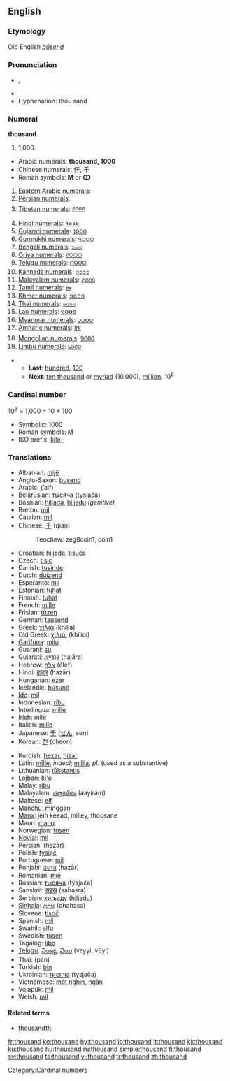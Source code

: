 ==English==

{{rank|king|nature|answered|363|thousand|looking|John|hour}}
===Etymology===
Old English ''[[þūsend]]''

===Pronunciation===
* {{IPA|/ˈθaʊznd/}}, {{SAMPA|/"TaUznd/}}
* {{audio|en-us-thousand.ogg|Audio (US)}}
* Hyphenation: thou·sand

===Numeral===
'''thousand'''

# 1,000.

*Arabic numerals: '''thousand, 1000'''
*Chinese numerals: 仟, 千
*Roman symbols: '''M''' or '''ↀ'''
#[[w:Eastern Arabic numerals|Eastern Arabic numerals]]: {{ARchar|[[١٠٠٠]]}}
#[[w:Eastern Arabic numerals|Persian numerals]]: {{FAchar|[[۱۰۰۰]]}}
#[[w:Indian numerals|Tibetan numerals]]: [[༡༠༠༠]]
#[[w:Indian numerals|Hindi numerals]]: [[१०००]]
#[[w:Indian numerals|Gujarati numerals]]: [[૧૦૦૦]]
#[[w:Indian numerals|Gurmukhi numerals]]: [[੧੦੦੦]]
#[[w:Indian numerals|Bengali numerals]]: [[১০০০]]
#[[w:Indian numerals|Oriya numerals]]: [[୧୦୦୦]]
#[[w:Indian numerals|Telugu numerals]]: [[౧౦౦౦]]
#[[w:Indian numerals|Kannada numerals]]: [[೧೦೦೦]]
#[[w:Indian numerals|Malayalam numerals]]: [[൧൦൦൦]]
#[[w:Indian numerals|Tamil numerals]]: [[௲]]
#[[w:Khmer script|Khmer numerals]]: [[១០០០]]
#[[w:Thai numerals|Thai numerals]]: [[๑๐๐๐]]
#[[w:Lao alphabet|Lao numerals]]: [[໑໐໐໐]]
#[[w:Burmese alphabet|Myanmar numerals]]: [[၁၀၀၀]]
#[[w:Amharic language|Amharic numerals]]: [[፱፻]]
#[[w:Mongolian alphabet|Mongolian numerals]]: [[᠑᠐᠐᠐]]
#[[w:Limbu language|Limbu numerals]]: [[᥇᥆᥆᥆]]

**'''Last''': [[hundred]], [[100]]
**'''Next''': [[ten thousand]] or [[myriad]] (10,000), [[million]], 10<sup>6</sup>

===Cardinal number===
10<sup>3</sup> = 1,000 = 10 &times; 100

*Symbolic: 1000
*Roman symbols: M 
*ISO prefix: [[kilo-]]

===Translations===
{{top}}
*Albanian: [[mijë]]
*Anglo-Saxon: [[þusend]]
*Arabic: {{ARchar|[[ألف]]}} (’alf)
*Belarusian: [[тысяча]] (tysjača)
*Bosnian: [[hiljada]], [[hiljadu]] ''(genitive)''
*Breton: [[mil]]
*Catalan: [[mil]]
*Chinese: [[千]] (qiān)
*:Teochew: zeg8coin1, coin1
*Croatian: [[hiljada]], [[tisuća]]
*Czech:  [[tisíc]]
*Danish: [[tusinde]]
*Dutch: [[duizend]] {{f}}
*Esperanto: [[mil]]
*Estonian: [[tuhat]]
*Finnish: [[tuhat]]
*French: [[mille]] {{m}}
*Frisian: [[tûzen]]
*German: [[tausend]] {{n}}
*Greek: [[χίλια]] (khília)
*Old Greek: [[χίλιοι]] (khílioi)
*[[Garífuna]]: [[milu]]
*Guaraní: [[su]]
*Gujarati: [[હજાર]] (hajāra)
*Hebrew: [[אלף]] (élef)
*Hindi: [[हज़ार]] (hazār)
*Hungarian: [[ezer]]
*Icelandic: [[þúsund]]
*[[Ido]]: [[mil]]
*Indonesian: [[ribu]]
*Interlingua: [[mille]]
*[[Irish]]: míle
*Italian: [[mille]] {{m}}
*Japanese: [[千]] ([[せん]], sen)
*Korean: [[천]] (cheon)
{{mid}}
*Kurdish: [[hezar]], [[hizar]]
*Latin: [[mille|mīlle]], ''indecl''; [[millia]], {{n}} ''pl.'' (used as a substantive)
*Lithuanian: [[tūkstantis]] {{m}}
*Lojban: [[ki'o]]
*Malay: [[ribu]]
*Malayalam: [[ആയിരം]] (aayiram)
*Maltese: [[elf]]
*Manchu: [[minggan]]
*[[Manx]]: jeih keead, milley, thousane
*Maori: [[mano]]
*Norwegian: [[tusen]]
*[[Novial]]: [[mil]]
*Persian: {{FAchar|[[هزار|هِزار]]}} (hezār)
*Polish: [[tysiąc]]
*Portuguese: [[mil]]
*Punjabi: [[ਹਜ਼ਾਰ]] (hazār)
*Romanian: [[mie]] {{f}}
*Russian: [[тысяча]] (týsjača) {{f}}
*Sanskrit: [[सहस्र]] (sahasra)
*Serbian: [[хиљаду]] ([[hiljadu]])
*[[Sinhala]]: [[දහස]] (dhahasa)
*Slovene: [[tisoč]]
*Spanish: [[mil]] {{m}}
*Swahili: [[elfu]]
*Swedish: [[tusen]]
*Tagalog: [[libo]]
*[[Telugu]]: [[వెయ్యి]], [[వేయి]] (veyyi, vEyi)
*Thai: {{THchar|[[พัน]]}} (pan)
*Turkish: [[bin]]
*Ukrainian: [[тисяча]] (tysjača)
*Vietnamese: [[một nghìn]], [[ngàn]]
*Volapük: [[mil]]
*Welsh: [[mil]]
{{bottom}}

====Related terms====
*[[thousandth]]

[[Category:Cardinal numbers]]

[[fr:thousand]]
[[ko:thousand]]
[[hy:thousand]]
[[io:thousand]]
[[it:thousand]]
[[kk:thousand]]
[[ku:thousand]]
[[hu:thousand]]
[[ru:thousand]]
[[simple:thousand]]
[[fi:thousand]]
[[sv:thousand]]
[[ta:thousand]]
[[vi:thousand]]
[[tr:thousand]]
[[zh:thousand]]
